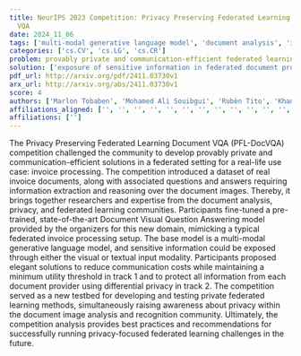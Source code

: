 ```yaml
---
title: NeurIPS 2023 Competition: Privacy Preserving Federated Learning Document
  VQA
date: 2024_11_06
tags: ['multi-modal generative language model', 'document analysis', 'information extraction', 'Privacy Preserving Federated Learning', 'federated learning', 'communication efficiency', 'privacy', 'differential privacy', 'invoice processing', 'Document Visual Question Answering']
categories: ['cs.CV', 'cs.LG', 'cs.CR']
problem: provably private and communication-efficient federated learning methods
solution: ['exposure of sensitive information in federated document processing']
pdf_url: http://arxiv.org/pdf/2411.03730v1
arx_url: http://arxiv.org/abs/2411.03730v1
score: 4
authors: ['Marlon Tobaben', 'Mohamed Ali Souibgui', 'Rubèn Tito', 'Khanh Nguyen', 'Raouf Kerkouche', 'Kangsoo Jung', 'Joonas Jälkö', 'Lei Kang', 'Andrey Barsky', "Vincent Poulain d'Andecy", 'Aurélie Joseph', 'Aashiq Muhamed', 'Kevin Kuo', 'Virginia Smith', 'Yusuke Yamasaki', 'Takumi Fukami', 'Kenta Niwa', 'Iifan Tyou', 'Hiro Ishii', 'Rio Yokota', 'Ragul N', 'Rintu Kutum', 'Josep Llados', 'Ernest Valveny', 'Antti Honkela', 'Mario Fritz', 'Dimosthenis Karatzas']
affiliations_aligned: ['', '', '', '', '', '', '', '', '', '', '', '', '', '', '', '', '', '', '', '', '', '', '', '', '', '', '']
affiliations: ['']
---
```



The Privacy Preserving Federated Learning Document VQA (PFL-DocVQA)
competition challenged the community to develop provably private and
communication-efficient solutions in a federated setting for a real-life use
case: invoice processing. The competition introduced a dataset of real invoice
documents, along with associated questions and answers requiring information
extraction and reasoning over the document images. Thereby, it brings together
researchers and expertise from the document analysis, privacy, and federated
learning communities. Participants fine-tuned a pre-trained, state-of-the-art
Document Visual Question Answering model provided by the organizers for this
new domain, mimicking a typical federated invoice processing setup. The base
model is a multi-modal generative language model, and sensitive information
could be exposed through either the visual or textual input modality.
Participants proposed elegant solutions to reduce communication costs while
maintaining a minimum utility threshold in track 1 and to protect all
information from each document provider using differential privacy in track 2.
The competition served as a new testbed for developing and testing private
federated learning methods, simultaneously raising awareness about privacy
within the document image analysis and recognition community. Ultimately, the
competition analysis provides best practices and recommendations for
successfully running privacy-focused federated learning challenges in the
future.